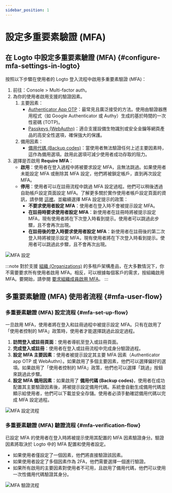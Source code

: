 ```yaml
---
sidebar_position: 1
---
```


# 設定多重要素驗證 (MFA)

## 在 Logto 中設定多重要素驗證 (MFA) \{#configure-mfa-settings-in-logto}

按照以下步驟在使用者的 Logto 登入流程中啟用多重要素驗證 (MFA)：

1. 前往：<CloudLink to="/mfa">Console > Multi-factor auth</CloudLink>。
2. 為你的使用者啟用支援的驗證因素。
   1. 主要因素：
      - [Authenticator App OTP](/end-user-flows/mfa/authenticator-app-otp)：最常見且廣泛接受的方法。使用由驗證器應用程式（如 Google Authenticator 或 Authy）生成的基於時間的一次性密碼 (TOTP)。
      - [Passkeys (WebAuthn)](/end-user-flows/mfa/webauthn)：適合支援設備生物識別或安全金鑰等網頁產品的高安全性選項，確保強大的保護。
   2. 備用因素：
      - [備用代碼 (Backup codes)](/end-user-flows/mfa/backup-codes)：當使用者無法驗證任何上述主要因素時，這作為備用選項。啟用此選項可減少使用者成功存取的阻力。
3. 選擇是否啟用 **Require MFA**：
   - **啟用**：使用者在登入過程中將被要求設定 MFA，且無法跳過。如果使用者未能設定 MFA 或刪除其 MFA 設定，他們將被鎖定帳戶，直到再次設定 MFA。
   - **停用**：使用者可以在註冊流程中跳過 MFA 設定過程。他們可以稍後透過自助帳戶設定頁面設定 MFA。了解更多關於實作使用者帳戶設定頁面的資訊，請參閱 [這裡](/end-user-flows/account-settings/)。並繼續選擇 MFA 設定提示的政策：
     - **不要求使用者設定 MFA**：使用者在登入時不會被提示設定 MFA。
     - **在註冊時要求使用者設定 MFA**：新使用者在註冊時將被提示設定 MFA，現有使用者將在下次登入時看到提示。使用者可以跳過此步驟，且不會再次出現。
     - **在註冊後的登入時要求使用者設定 MFA**：新使用者在註冊後的第二次登入時將被提示設定 MFA，現有使用者將在下次登入時看到提示。使用者可以跳過此步驟，且不會再次出現。

<img src="/img/assets/configure-mfa.png" alt="MFA 設定" />

:::note
對於支援 [組織 (Organizations)](/organizations) 的多租戶架構產品，在大多數情況下，你不需要要求所有使用者啟用 MFA。相反，可以根據每個客戶的需求，按組織啟用 MFA。要開始，請參閱 [要求組織成員啟用 MFA](/organizations/organization-management#require-mfa-for-organization-members)。
:::

## 多重要素驗證 (MFA) 使用者流程 \{#mfa-user-flow}

### 多重要素驗證 (MFA) 設定流程 \{#mfa-set-up-flow}

一旦啟用 MFA，使用者將在登入和註冊過程中被提示設定 MFA。只有在啟用了「使用者控制的 MFA」政策時，使用者才能選擇跳過此設定過程。

1. **訪問登入或註冊頁面**：使用者導航至登入或註冊頁面。
2. **完成登入或註冊**：使用者在登入或註冊流程中完成身分驗證過程。
3. **設定 MFA 主要因素**：使用者被提示設定其主要 MFA 因素（Authenticator app OTP 或 WebAuthn）。如果啟用了多個主要因素，他們可以選擇偏好的選項。如果啟用了「使用者控制的 MFA」政策，他們也可以選擇「跳過」按鈕來跳過此步驟。
4. **設定 MFA 備用因素**：如果啟用了 **備用代碼 (Backup codes)**，使用者在成功配置其主要驗證因素後，將被提示設定備用代碼。系統會自動生成備用代碼並顯示給使用者，他們可以下載並安全存儲。使用者必須手動確認備用代碼以完成 MFA 設定過程。

<img src="/img/assets/link-mfa.png" alt="MFA 設定流程" />

### 多重要素驗證 (MFA) 驗證流程 \{#mfa-verification-flow}

已設定 MFA 的使用者在登入時將被提示使用其配置的 MFA 因素驗證身分。驗證因素將取決於 Logto 中的 MFA 配置和使用者設定。

- 如果使用者僅設定了一個因素，他們將直接驗證該因素。
- 如果使用者設定了多個因素作為 2FA，他們需要選擇一個進行驗證。
- 如果所有啟用的主要因素對使用者不可用，且啟用了備用代碼，他們可以使用一次性備用代碼驗證其身分。

<img src="/img/assets/verify-mfa.png" alt="MFA 驗證流程" />
